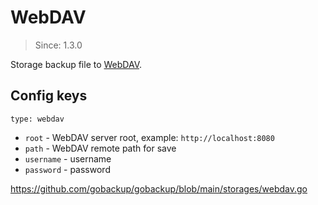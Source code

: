 # WebDAV

> Since: 1.3.0

Storage backup file to [WebDAV](http://www.webdav.org).

## Config keys

`type: webdav`

- `root` - WebDAV server root, example: `http://localhost:8080`
- `path` - WebDAV remote path for save
- `username` - username
- `password` - password

https://github.com/gobackup/gobackup/blob/main/storages/webdav.go
